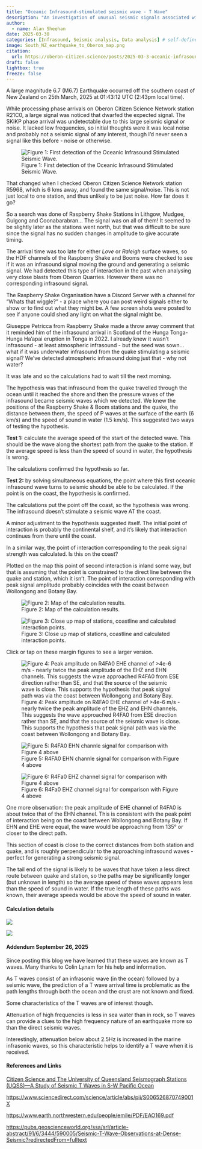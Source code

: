 ```yaml
---
title: "Oceanic Infrasound-stimulated seismic wave - T Wave"
description: "An investigation of unusual seismic signals associated with the magnitude 6.7 earthquake which occured off the southern coast of New Zealand on 25 March 2025."
author:
  - name: Alan Sheehan
date: 2025-03-30
categories: [Infrasound, Seismic analysis, Data analysis] # self-defined categories
image: South_NZ_earthquake_to_Oberon_map.png
citation: 
  url: https://oberon-citizen.science/posts/2025-03-3-oceanic-infrasound/
draft: false 
lightbox: true
freeze: false
---
```


A large magnitude 6.7 (M6.7) Earthquake occurred off the southern coast of New Zealand on 25th March, 2025 at 01:43:12 UTC (2:43pm local time).

While processing phase arrivals on Oberon Citizen Science Network station R21C0, a large signal was noticed that dwarfed the expected signal. The SKiKP phase arrival was undetectable due to this large seismic signal or noise. It lacked low frequencies, so initial thoughts were it was local noise and probably not a seismic signal of any interest, though I'd never seen a signal like this before - noise or otherwise.

![Figure 1: First detection of the Oceanic Infrasound Stimulated Seismic Wave.](M6.7Quake_Off_West_Coast_of_South_Island_New_%20Zealand_20250325%20_014312_UTC_R21C0_SKiKP.png)

That changed when I checked Oberon Citizen Science Network station R5968, which is 6 kms away, and found the same signal/noise. This is not just local to one station, and thus unlikely to be just noise. How far does it go?

So a search was done of Raspberry Shake Stations in Lithgow, Mudgee, Gulgong and Coonabarabran... The signal was on all of them! It seemed to be slightly later as the stations went north, but that was difficult to be sure since the signal has no sudden changes in amplitude to give accurate timing.

The arrival time was too late for either *Love* or *Raleigh* surface waves, so the HDF channels of the Raspberry Shake and Booms were checked to see if it was an infrasound signal moving the ground and generating a seismic signal. We had detected this type of interaction in the past when analysing very close blasts from Oberon Quarries. However there was no corresponding infrasound signal.

The Raspberry Shake Organisation have a Discord Server with a channel for "Whats that wiggle?" - a place where you can post weird signals either to show or to find out what they might be. A few screen shots were posted to see if anyone could shed any light on what the signal might be.

Giuseppe Petricca from Raspberry Shake made a throw away comment that it reminded him of the infrasound arrival in Scotland of the Hunga Tonga-Hunga Ha'apai eruption in Tonga in 2022. I already knew it wasn't infrasound - at least atmospheric infrasound - but the seed was sown... what if it was underwater infrasound from the quake stimulating a seismic signal? We've detected atmospheric infrasound doing just that - why not water?

It was late and so the calculations had to wait till the next morning.

The hypothesis was that infrasound from the quake travelled through the ocean until it reached the shore and then the pressure waves of the infrasound became seismic waves which we detected. We knew the positions of the Raspberry Shake & Boom stations and the quake, the distance between them, the speed of P waves at the surface of the earth (6 km/s) and the speed of sound in water (1.5 km/s). This suggested two ways of testing the hypothesis.

**Test 1:** calculate the average speed of the start of the detected wave. This should be the wave along the shortest path from the quake to the station. If the average speed is less than the speed of sound in water, the hypothesis is wrong.

The calculations confirmed the hypothesis so far.

**Test 2:** by solving simultaneous equations, the point where this first oceanic infrasound wave turns to seismic should be able to be calculated. If the point is on the coast, the hypothesis is confirmed.

The calculations put the point off the coast, so the hypothesis was wrong. The infrasound doesn't stimulate a seismic wave AT the coast.

A minor adjustment to the hypothesis suggested itself. The initial point of interaction is probably the continental shelf, and it's likely that interaction continues from there until the coast.

In a similar way, the point of interaction corresponding to the peak signal strength was calculated. Is this on the coast?

Plotted on the map this point of second interaction is inland some way, but that is assuming that the point is constrained to the direct line between the quake and station, which it isn't. The point of interaction corresponding with peak signal amplitude probably coincides with the coast between Wollongong and Botany Bay.

![Figure 2: Map of the calculation results.](South_NZ_earthquake_to_Oberon_map.png)

![Figure 3: Close up map of stations, coastline and calculated interaction points.](South_NZ_earthquake_to_Oberon_map2.png)

::: aside
Click or tap on these margin figures to see a larger version.

![Figure 4: Peak amplitude on R4FA0 EHE channel of \>4e-6 m/s - nearly twice the peak amplitude of the EHZ and EHN channels. This suggests the wave approached R4FA0 from ESE direction rather than SE, and that the source of the seismic wave is close. This supports the hypothesis that peak signal path was via the coast between Wollongong and Botany Bay.](R4FA0.EHE-1742868043000.png)

![Figure 5: R4FA0 EHN channle signal for comparison with Figure 4 above](R4FA0.EHN-1742868049000.png)

![Figure 6: R4Fa0 EHZ channel signal for comparison with Figure 4 above](R4FA0.EHZ-1742868038000.png)
:::

One more observation: the peak amplitude of EHE channel of R4FA0 is about twice that of the EHN channel. This is consistent with the peak point of interaction being on the coast between Wollongong and Botany Bay. If EHN and EHE were equal, the wave would be approaching from 135° or closer to the direct path.

This section of coast is close to the correct distances from both station and quake, and is roughly perpendicular to the approaching infrasound waves - perfect for generating a strong seismic signal.

The tail end of the signal is likely to be waves that have taken a less direct route between quake and station, so the paths may be significantly longer (but unknown in length) so the average speed of these waves appears less than the speed of sound in water. If the true length of these paths was known, their average speeds would be above the speed of sound in water.

#### Calculation details

![](Spreadsheet_1.png)

![](Spreadsheet_2.png)

#### Addendum September 26, 2025

Since posting this blog we have learned that these waves are known as T waves. Many thanks to Colin Lynam for his help and information.

As T waves consist of an infrasonic wave (in the ocean) followed by a seismic wave, the prediction of a T wave arrival time is problematic as the path lengths through both the ocean and the crust are not known and fixed.

Some characteristics of the T waves are of interest though.

Attenuation of high frequencies is less in sea water than in rock, so T waves can provide a clues to the high frequency nature of an earthquake more so than the direct seismic waves.

Interestingly, attenuation below about 2.5Hz is increased in the marine infrasonic waves, so this characteristic helps to identify a T wave when it is received.

#### References and Links

[Citizen Science and The University of Queensland Seismograph Stations (UQSS)—A Study of Seismic T Waves in S-W Pacific Ocean](https://www.researchgate.net/publication/372286933_Citizen_Science_and_The_University_of_Queensland_Seismograph_Stations_UQSS-A_Study_of_Seismic_T_Waves_in_S-W_Pacific_Ocean)

<https://www.sciencedirect.com/science/article/abs/pii/S006526870749001X>

<https://www.earth.northwestern.edu/people/emile/PDF/EAO169.pdf>

<https://pubs.geoscienceworld.org/ssa/srl/article-abstract/91/6/3444/590005/Seismic-T-Wave-Observations-at-Dense-Seismic?redirectedFrom=fulltext>
